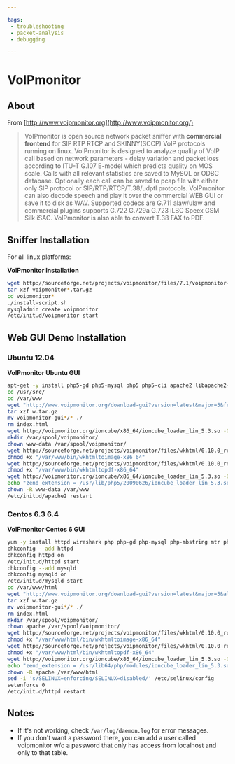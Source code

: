 ```yaml
---

tags:
 - troubleshooting
 - packet-analysis
 - debugging

---
```


# VoIPmonitor 

## About

From [http://www.voipmonitor.org](http://www.voipmonitor.org/)

> VoIPmonitor is open source network packet sniffer with **commercial frontend** for SIP RTP RTCP and SKINNY(SCCP) VoIP protocols running on linux. VoIPmonitor is designed to analyze quality of VoIP call based on network parameters - delay variation and packet loss according to ITU-T G.107 E-model which predicts quality on MOS scale. Calls with all relevant statistics are saved to MySQL or ODBC database. Optionally each call can be saved to pcap file with either only SIP protocol or SIP/RTP/RTCP/T.38/udptl protocols. VoIPmonitor can also decode speech and play it over the commercial WEB GUI or save it to disk as WAV. Supported codecs are G.711 alaw/ulaw and commercial plugins supports G.722 G.729a G.723 iLBC Speex GSM Silk iSAC. VoIPmonitor is also able to convert T.38 FAX to PDF.


## Sniffer Installation

For all linux platforms:

**VoIPmonitor Installation**

```bash
wget http://sourceforge.net/projects/voipmonitor/files/7.1/voipmonitor-amd64-7.1.3-static.tar.gz /usr/src/
tar xzf voipmonitor*.tar.gz
cd voipmonitor*
./install-script.sh
mysqladmin create voipmonitor
/etc/init.d/voipmonitor start
```

##  Web GUI Demo Installation 

###  Ubuntu 12.04 

**VoIPmonitor Ubuntu GUI**

```bash
apt-get -y install php5-gd php5-mysql php5 php5-cli apache2 libapache2-mod-php5 tshark mtr mysql-server php5-mcrypt librsvg2-bin  
cd /usr/src/
cd /var/www
wget "http://www.voipmonitor.org/download-gui?version=latest&major=5&festry" -O w.tar.gz
tar xzf w.tar.gz
mv voipmonitor-gui*/* ./
rm index.html
wget http://voipmonitor.org/ioncube/x86_64/ioncube_loader_lin_5.3.so -O /usr/lib/php5/20090626/ioncube_loader_lin_5.3.so
mkdir /var/spool/voipmonitor/
chown www-data /var/spool/voipmonitor/
wget http://sourceforge.net/projects/voipmonitor/files/wkhtml/0.10.0_rc2/wkhtmltoimage-x86_64 -O "/var/www/bin/wkhtmltoimage-x86_64"
chmod +x "/var/www/bin/wkhtmltoimage-x86_64"
wget http://sourceforge.net/projects/voipmonitor/files/wkhtml/0.10.0_rc2/wkhtmltopdf-x86_64 -O "/var/www/bin/wkhtmltopdf-x86_64"
chmod +x "/var/www/bin/wkhtmltopdf-x86_64"
wget http://voipmonitor.org/ioncube/x86_64/ioncube_loader_lin_5.3.so -O /usr/lib/php5/20090626/ioncube_loader_lin_5.3.so
echo "zend_extension = /usr/lib/php5/20090626/ioncube_loader_lin_5.3.so" > /etc/php5/apache2/conf.d/ioncube.ini
chown -R www-data /var/www
/etc/init.d/apache2 restart
```

### Centos 6.3 6.4 

**VoIPmonitor Centos 6 GUI**

```bash
yum -y install httpd wireshark php php-gd php-mysql php-mbstring mtr php-process mysql-server librsvg2
chkconfig --add httpd
chkconfig httpd on
/etc/init.d/httpd start
chkconfig --add mysqld
chkconfig mysqld on
/etc/init.d/mysqld start
cd /var/www/html
wget "http://www.voipmonitor.org/download-gui?version=latest&major=5&allowed" -O w.tar.gz
tar xzf w.tar.gz
mv voipmonitor-gui*/* ./
rm index.html
mkdir /var/spool/voipmonitor/
chown apache /var/spool/voipmonitor/
wget http://sourceforge.net/projects/voipmonitor/files/wkhtml/0.10.0_rc2/wkhtmltoimage-x86_64 -O "/var/www/html/bin/wkhtmltoimage-x86_64"
chmod +x "/var/www/html/bin/wkhtmltoimage-x86_64"
wget http://sourceforge.net/projects/voipmonitor/files/wkhtml/0.10.0_rc2/wkhtmltopdf-x86_64 -O "/var/www/html/bin/wkhtmltopdf-x86_64"
chmod +x "/var/www/html/bin/wkhtmltopdf-x86_64"
wget http://voipmonitor.org/ioncube/x86_64/ioncube_loader_lin_5.3.so -O /usr/lib64/php/modules/ioncube_loader_lin_5.3.so
echo "zend_extension = /usr/lib64/php/modules/ioncube_loader_lin_5.3.so" > /etc/php.d/ioncube.ini
chown -R apache /var/www/html
sed -i 's/SELINUX=enforcing/SELINUX=disabled/' /etc/selinux/config
setenforce 0
/etc/init.d/httpd restart
```

## Notes

* If it's not working, check `/var/log/daemon.log` for error messages.
* If you don't want a password there, you can add a user called voipmonitor w/o a password that only has access from localhost and only to that table.


